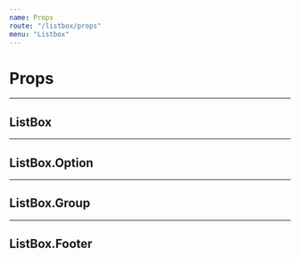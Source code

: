 ```yaml
---
name: Props
route: "/listbox/props"
menu: "Listbox"
---
```


<!------------------- IMPORTS ------------------>


# Props

---

## ListBox

<PropsTable of={ListBoxProps} />

---

## ListBox.Option

<PropsTable of={OptionProps} />

---

## ListBox.Group

<PropsTable of={GroupProps} />

---

## ListBox.Footer

<PropsTable of={FooterComponent} />
